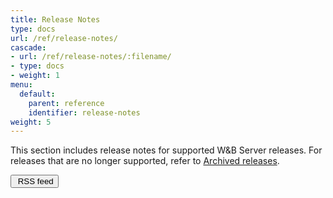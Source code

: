 ```yaml
---
title: Release Notes
type: docs
url: /ref/release-notes/
cascade:
- url: /ref/release-notes/:filename/
- type: docs
- weight: 1
menu:
  default:
    parent: reference
    identifier: release-notes
weight: 5
---
```


This section includes release notes for supported W&B Server releases. For releases that are no longer supported, refer to [Archived releases](/ref/release-notes/archived/).

<a href="/ref/release-notes/index.xml"><button class="btn btn-primary mb-4 feedback--answer"><i class="fa-sharp fa-regular fa-square-rss" alt="RSS icon"></i>&nbsp;RSS feed</button></a>
